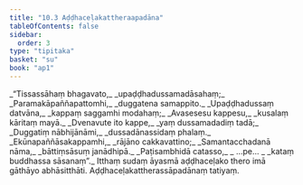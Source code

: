 ```yaml
---
title: "10.3 Aḍḍhaceḷakattheraapadāna"
tableOfContents: false
sidebar:
  order: 3
type: "tipitaka"
basket: "su"
book: "ap1"
---
```



<DynamicBreadcrumb />

<Division number="14" book="ap1" bookNo="20" page="148">

<Paragraph number="1782" type="verses" book="ap1">
_“Tissassāhaṃ bhagavato,_  
_upaḍḍhadussamadāsahaṃ;_  
_Paramakāpaññapattomhi,_  
_duggatena samappito._  

</Paragraph>

</Division>
<Division number="15" book="ap1" bookNo="20" page="148">

<Paragraph number="1783" type="verses" book="ap1">
_Upaḍḍhadussaṃ datvāna,_  
_kappaṃ saggamhi modahaṃ;_  
_Avasesesu kappesu,_  
_kusalaṃ kāritaṃ mayā._  

</Paragraph>

</Division>
<Division number="16" book="ap1" bookNo="20" page="148">

<Paragraph number="1784" type="verses" book="ap1">
_Dvenavute ito kappe,_  
_yaṃ dussamadadiṃ tadā;_  
_Duggatiṃ nābhijānāmi,_  
_dussadānassidaṃ phalaṃ._  

</Paragraph>

</Division>
<Division number="17" book="ap1" bookNo="20" page="148">

<Paragraph number="1785" type="verses" book="ap1">
_Ekūnapaññāsakappamhi,_  
_rājāno cakkavattino;_  
_Samantacchadanā nāma,_  
_bāttiṃsāsuṃ janādhipā._  

</Paragraph>

</Division>
<Division number="18" book="ap1" bookNo="20" page="148">

<Paragraph number="1786" type="verses" book="ap1">
_Paṭisambhidā catasso,_  
_ …pe… _  
_kataṃ buddhassa sāsanaṃ”._  

</Paragraph>

<Paragraph number="1787" book="ap1">
Itthaṃ sudaṃ āyasmā aḍḍhaceḷako thero imā gāthāyo abhāsitthāti.

</Paragraph>
</Division>

<Paragraph number="1788" type="center" book="ap1">
Aḍḍhaceḷakattherassāpadānaṃ tatiyaṃ.
</Paragraph>